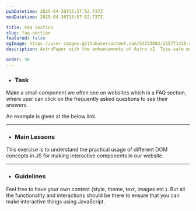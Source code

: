 ```yaml
---
pubDatetime: 2025-04-30T15:57:52.737Z
modDatetime: 2025-04-30T15:57:52.737Z

title: FAQ Section
slug: faq-section
featured: false
ogImage: https://user-images.githubusercontent.com/53733092/215771435-25408246-2309-4f8b-a781-1f3d93bdf0ec.png
description: AstroPaper with the enhancements of Astro v2. Type-safe markdown contents, bug fixes and better dev experience etc.

order: 50
---
```



- ### Task

Make a small component we often see on websites which is a FAQ section, where user can click on the frequently asked questions to see their answers.

An example is given at the below link.

<LinkMd href="https://virtualvidhya.github.io/MiniProjects-JS/FAQ/" title="WebPage Preview" />

---

- ### Main Lessons

This exercise is to understand the practical usage of different DOM concepts in JS for making interactive components in our website.

---

- ### Guidelines

Feel free to have your own content (style, theme, text, images etc.). But all the functionality and interactions should be there to ensure that you can make interactive things using JavaScript.

